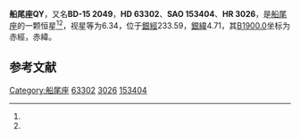 {{Starbox begin
| name = 船尾座QY
}}
{{Starbox observe
| epoch = [[J2000.0|J2000.0]]
| constell = [[船尾座|船尾座]]<ref name=SIMBAD>{{cite web
 | url=http://simbad.u-strasbg.fr/simbad/sim-id?Ident=HR+3026
 | title =Pulsating variable Star
 | publisher=Centre de Données astronomiques de Strasbourg
 | work=SIMBAD
 | accessdate=2012-07-13}}</ref><ref name=DATA>{{cite web
 | url=http://vizier.u-strasbg.fr/viz-bin/VizieR-5?-out.add=.&-source=5050&-corr=PK=HR&-out.max=9999&HR=3026
 | title =VizieR Detailed Page
 | accessdate=2012-07-13}}</ref>
| 星官 = 
| ra = {{RA|7|47|38.5}}<ref name=SIMBAD /><ref name=DATA />
| dec = {{DEC|-15|59|27}}<ref name=SIMBAD /><ref name=DATA />
| appmag_v = 6.34<ref name=SIMBAD /><ref name=DATA />
}}
{{Starbox character
| class = K1Ia-Iab<ref name=SIMBAD /><ref name=DATA />
| b-v = 1.78<ref name=SIMBAD /><ref name=DATA />
| u-b = 1.92<ref name=SIMBAD /><ref name=DATA />
| r-i = <ref name=SIMBAD /><ref name=DATA />
| variable = 
}}
{{Starbox astrometry
| radial_v = 1.92
| prop_mo_ra = 31
| parallax = 
| p_error = 
}}
{{Starbox catalog
| names =BD-15 2049，[[SAO星表|SAO]] 153404，[[HD星表|HD]] 63302，[[HR星表|HR]] 3026}}
{{Starbox reference |Simbad=HR+3026}}
{{Starbox end}}

'''船尾座QY'''，又名'''BD-15 2049'''，'''HD 63302'''、'''SAO 153404'''、'''HR 3026'''，是[[船尾座|船尾座]]的一颗恒星<ref name=SIMBAD /><ref name=DATA />，视星等为6.34，位于[[銀道座標系|銀經]]233.59，[[銀道座標系|銀緯]]4.71，其[[B1900.0|B1900.0]]坐标为赤經{{RA|7|43|5.2}}，赤緯{{DEC|-15|4.71|37}}。

== 参考文献 ==
{{reflist}}

{{star-stub}}

{{船尾座恒星}}
[[Category:船尾座|Category:船尾座]]
[[Category:HD和HDE天體|63302]]
[[Category:HR天體|3026]]
[[Category:SAO天體|153404]]